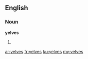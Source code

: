 ==English==

===Noun===
'''yelves'''

# {{plural of|yelve}}

[[ar:yelves]]
[[fr:yelves]]
[[ku:yelves]]
[[my:yelves]]